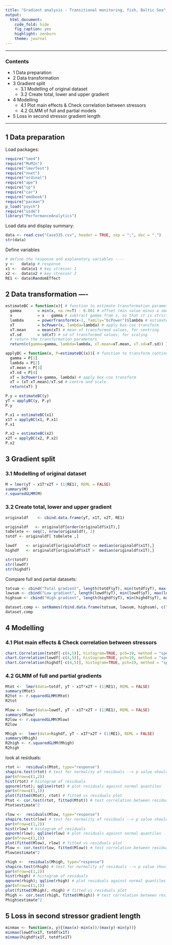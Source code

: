 ---
title: "Gradient analysis - Transitional monitoring, fish, Baltic Sea"
output: 
  html_document: 
    code_fold: hide
    fig_caption: yes
    highlight: zenburn
    theme: journal
---

***
### Contents
* 1 Data preparation
* 2 Data transformation
* 3 Gradient split
  + 3.1 Modelling of original dataset
  + 3.2 Create total, lower and upper gradient
* 4 Modelling
  + 4.1 Plot main effects & Check correlation between stressors
  + 4.2 GLMM of full and partial models
* 5 Loss in second stressor gradient length

***

## 1 Data preparation

Load packages:
```{r, message=FALSE, warning=FALSE}
require("lme4")
require("MuMIn")
require("lmerTest")
require("nnet")
require("ordinal")
require("ape")
require("sp")
require("car")
require("emdbook")
require("pacman")
p_load("psych")
require("usdm")
library("PerformanceAnalytics")
```

Load data and display summary:
```{r, warning=FALSE}
data <- read.csv("Case335.csv", header = TRUE, sep = ";", dec = ".")
str(data)
```

Define variables
```{r, warning=FALSE}
# define the response and explanatory variables ----
y <-   data$y # response
x1 <-  data$x1 # key stressor 1
x2 <-  data$x2 # key stressor 2
RE1 <- data$RandomEffect
```

## 2 Data transformation ----
```{r, message=FALSE, warning=FALSE}
estimateBC = function(x){ # function to estimate transformation parameters for continuous variable x
  gamma       = min(x, na.rm=T) - 0.001 # offset (min value minus a small number) 
  x           = x - gamma # subtract gamma from x, so that it is strictly positive 
  lambda      = powerTransform(x~1, family="bcPower")$lambda # estimate lambda of Box-Cox transformation... 
  xT          = bcPower(x, lambda=lambda) # apply box-cox transform 
  xT.mean     = mean(xT) # mean of transformed values, for centring 
  xT.sd       = sd(xT) # sd of transformed values, for scaling  
  # return the transformation parameters 
  return(c(gamma=gamma, lambda=lambda, xT.mean=xT.mean, xT.sd=xT.sd)) }

applyBC = function(x, P=estimateBC(x)){ # function to transform continuous variable x using transformation parameters P 
  gamma = P[1] 
  lambda = P[2] 
  xT.mean = P[3] 
  xT.sd = P[4] 
  xT = bcPower(x-gamma, lambda) # apply box-cox transform 
  xT = (xT-xT.mean)/xT.sd # centre and scale 
  return(xT) }

P.y = estimateBC(y)
yT = applyBC(y, P.y)
P.y

P.x1 = estimateBC(x1)
x1T = applyBC(x1, P.x1)
P.x1

P.x2 = estimateBC(x2)
x2T = applyBC(x2, P.x2)
P.x2
```

## 3 Gradient split
### 3.1 Modelling of original dataset
```{r, warning=FALSE}
M = lmer(yT ~ x1T*x2T + (1|RE1), REML = FALSE)
summary(M)
r.squaredGLMM(M)
```

### 3.2 Create total, lower and upper gradient
```{r, warning=FALSE}
originaldf    <- cbind.data.frame(yT, x1T, x2T, RE1)

originaldf   <- originaldf[order(originaldf$x1T),]
toDelete <- seq(1, nrow(originaldf), 2)
totdf <- originaldf[ toDelete ,]

lowdf    <- originaldf[originaldf$x1T <= median(originaldf$x1T),]
highdf   <- originaldf[originaldf$x1T >  median(originaldf$x1T),]

str(totdf)
str(lowdf)
str(highdf)
```

Compare full and partial datasets:
```{r, warning=FALSE}
totsum <- cbind("Total gradient", length(totdf$yT), min(totdf$yT), max(totdf$yT),  min(totdf$x1T), max(totdf$x1T), min(totdf$x2T), max(totdf$x2T))
lowsum <- cbind("Low gradient", length(lowdf$yT), min(lowdf$yT), max(lowdf$yT),  min(lowdf$x1T), max(lowdf$x1T), min(lowdf$x2T), max(lowdf$x2T))
highsum <- cbind("High gradient", length(highdf$yT), min(highdf$yT), max(highdf$yT),  min(highdf$x1T), max(highdf$x1T), min(highdf$x2T), max(highdf$x2T))

dataset.comp <- setNames(rbind.data.frame(totsum, lowsum, highsum), c("Dataset", "sample.size", "min.y", "max.y", "min.x1", "max.x1", "min.x2", "max.x2"))
dataset.comp
```

## 4 Modelling

### 4.1 Plot main effects & Check correlation between stressors
```{r, warning=FALSE}
chart.Correlation(totdf[-c(4,5)], histogram=TRUE, pch=19, method = "spearman")
chart.Correlation(lowdf[-c(4,5)], histogram=TRUE, pch=19, method = "spearman")
chart.Correlation(highdf[-c(4,5)], histogram=TRUE, pch=19, method = "spearman")
```

### 4.2 GLMM of full and partial gradients
```{r, warning=FALSE}
Mtot <-  lmer(data=totdf, yT ~ x1T*x2T + (1|RE1), REML = FALSE)
summary(Mtot)
R2tot <- r.squaredGLMM(Mtot)
R2tot

Mlow <-  lmer(data=lowdf, yT ~ x1T*x2T + (1|RE1), REML = FALSE)
summary(Mlow)
R2low <- r.squaredGLMM(Mlow)
R2low

Mhigh <-  lmer(data=highdf, yT ~ x1T*x2T + (1|RE1), REML = FALSE)
summary(Mhigh)
R2high <- r.squaredGLMM(Mhigh)
R2high
```

look at residuals:
```{r, warning=FALSE}
rtot <-  residuals(Mtot, type="response")
shapiro.test(rtot) # test for normality of residuals --> p value should be high
par(mfrow=c(1,2))
hist(rtot) # histogram of residuals
qqnorm(rtot); qqline(rtot) # plot residuals against normal quantiles
par(mfrow=c(1,1))
plot(fitted(Mtot), rtot) # fitted vs residuals plot
Ptot <- cor.test(rtot, fitted(Mtot)) # test correlation between residuals and fitted
Ptot$estimate^2

rlow <-  residuals(Mlow, type="response")
shapiro.test(rlow) # test for normality of residuals --> p value should be high
par(mfrow=c(1,2))
hist(rlow) # histogram of residuals
qqnorm(rlow); qqline(rlow) # plot residuals against normal quantiles
par(mfrow=c(1,1))
plot(fitted(Mlow), rlow) # fitted vs residuals plot
Plow <- cor.test(rlow, fitted(Mlow)) # test correlation between residuals and fitted
Plow$estimate^2

rhigh <-  residuals(Mhigh, type="response")
shapiro.test(rhigh) # test for normality of residuals --> p value should be high
par(mfrow=c(1,2))
hist(rhigh) # histogram of residuals
qqnorm(rhigh); qqline(rhigh) # plot residuals against normal quantiles
par(mfrow=c(1,1))
plot(fitted(Mhigh), rhigh) # fitted vs residuals plot
Phigh <- cor.test(rhigh, fitted(Mhigh)) # test correlation between residuals and fitted
Phigh$estimate^2
```

## 5 Loss in second stressor gradient length
```{r, warning=FALSE}
minmax <- function(x, y){(max(x)-min(x))/(max(y)-min(y))}
minmax(lowdf$x1T, totdf$x1T)
minmax(highdf$x1T, totdf$x1T)
```